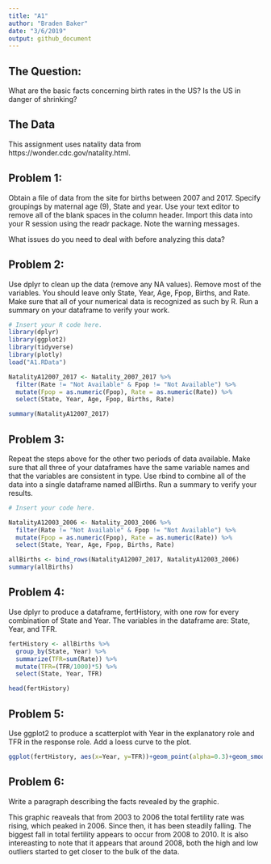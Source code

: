 ```yaml
---
title: "A1"
author: "Braden Baker"
date: "3/6/2019"
output: github_document
---
```


## The Question:

What are the basic facts concerning birth rates in the US? Is the US in danger of shrinking?

## The Data

This assignment uses natality data from https://wonder.cdc.gov/natality.html.

## Problem 1:
Obtain a file of data from the site for births between 2007 and 2017. Specify groupings by maternal age (9), State and year. Use your text editor to remove all of the blank spaces in the column header. Import this data into your R session using the readr package. Note the warning messages.  

What issues do you need to deal with before analyzing this data?

## Problem 2:
Use dplyr to clean up the data (remove any NA values). Remove most of the variables. You should leave only State, Year, Age, Fpop, Births, and Rate. Make sure that all of your numerical data is recognized as such by R.  Run a summary on your dataframe to verify your work.

```r
# Insert your R code here.
library(dplyr)
library(ggplot2)
library(tidyverse)
library(plotly)
load("A1.RData")

NatalityA12007_2017 <- Natality_2007_2017 %>%
  filter(Rate != "Not Available" & Fpop != "Not Available") %>%
  mutate(Fpop = as.numeric(Fpop), Rate = as.numeric(Rate)) %>%
  select(State, Year, Age, Fpop, Births, Rate)

summary(NatalityA12007_2017)
```

## Problem 3:
Repeat the steps above for the other two periods of data available.  Make sure that all three of your dataframes have the same variable names and that the variables are consistent in type. Use rbind to combine all of the data into a single dataframe named allBirths. Run a summary to verify your results.

```r
# Insert your code here.

NatalityA12003_2006 <- Natality_2003_2006 %>%
  filter(Rate != "Not Available" & Fpop != "Not Available") %>%
  mutate(Fpop = as.numeric(Fpop), Rate = as.numeric(Rate)) %>%
  select(State, Year, Age, Fpop, Births, Rate)

allBirths <- bind_rows(NatalityA12007_2017, NatalityA12003_2006)
summary(allBirths)
```

## Problem 4:
Use dplyr to produce a dataframe, fertHistory, with one row for every combination of State and Year. The variables in the dataframe are: State, Year, and TFR.

```r

fertHistory <- allBirths %>%
  group_by(State, Year) %>%
  summarize(TFR=sum(Rate)) %>%
  mutate(TFR=(TFR/1000)*5) %>%           
  select(State, Year, TFR)

head(fertHistory)

```

## Problem 5:
Use ggplot2 to produce a scatterplot with Year in the explanatory role and TFR in the response role. Add a loess curve to the plot.
```r

ggplot(fertHistory, aes(x=Year, y=TFR))+geom_point(alpha=0.3)+geom_smooth(method="loess")
```
## Problem 6:
Write a paragraph describing the facts revealed by the graphic.

This graphic reaveals that from 2003 to 2006 the total fertility rate was rising, which peaked in 2006. Since then, it has been steadily falling. The biggest fall in total fertility appears to occur from 2008 to 2010. It is also intereasting to note that it appears that around 2008, both the high and low outliers started to get closer to the bulk of the data.  